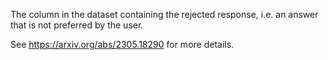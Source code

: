 The column in the dataset containing the rejected response, i.e. an answer that is not preferred by the user.

See https://arxiv.org/abs/2305.18290 for more details.